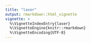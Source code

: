 ```yaml
---
title: "laser"
output: rmarkdown::html_vignette
vignette: >
  %\VignetteIndexEntry{laser}
  %\VignetteEngine{knitr::rmarkdown}
  %\VignetteEncoding{UTF-8}
---
```


